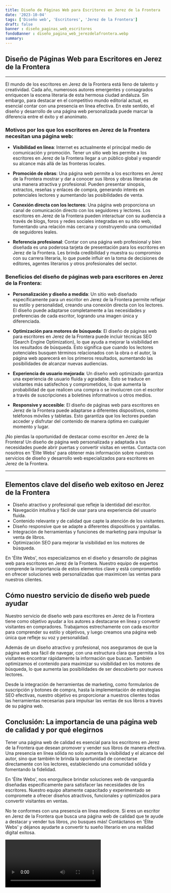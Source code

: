 ```yaml
---
title: Diseño de Páginas Web para Escritores en Jerez de la Frontera
date: '2023-10-04'
tags: ['Diseño web', 'Escritores', 'Jerez de la Frontera']
draft: false
banner : diseño_paginas_web_escritores
fondoBanner : diseño_pagina_web_jerezdelafrontera.webp
summary: 
---
```


## **Diseño de Páginas Web para Escritores en Jerez de la Frontera**

---

El mundo de los escritores en Jerez de la Frontera está lleno de talento y creatividad. Cada año, numerosos autores emergentes y consagrados enriquecen la escena literaria de esta hermosa ciudad andaluza. Sin embargo, para destacar en el competitivo mundo editorial actual, es esencial contar con una presencia en línea efectiva. En este sentido, el diseño y desarrollo de una página web personalizada puede marcar la diferencia entre el éxito y el anonimato.

### Motivos por los que los escritores en Jerez de la Frontera necesitan una página web:

- **Visibilidad en línea**: Internet es actualmente el principal medio de comunicación y promoción. Tener un sitio web les permite a los escritores en Jerez de la Frontera llegar a un público global y expandir su alcance más allá de las fronteras locales.

- **Promoción de obras**: Una página web permite a los escritores en Jerez de la Frontera mostrar y dar a conocer sus libros y obras literarias de una manera atractiva y profesional. Pueden presentar sinopsis, extractos, reseñas y enlaces de compra, generando interés en potenciales lectores y aumentando las posibilidades de venta.

- **Conexión directa con los lectores**: Una página web proporciona un canal de comunicación directo con los seguidores y lectores. Los escritores en Jerez de la Frontera pueden interactuar con su audiencia a través de blogs, foros y redes sociales integradas en su sitio web, fomentando una relación más cercana y construyendo una comunidad de seguidores leales.

- **Referencia profesional**: Contar con una página web profesional y bien diseñada es una poderosa tarjeta de presentación para los escritores en Jerez de la Frontera. Les brinda credibilidad y muestra su compromiso con su carrera literaria, lo que puede influir en la toma de decisiones de editores, agentes literarios y otros profesionales del sector.

### Beneficios del diseño de páginas web para escritores en Jerez de la Frontera:

- **Personalización y diseño a medida**: Un sitio web diseñado específicamente para un escritor en Jerez de la Frontera permite reflejar su estilo y personalidad, creando una conexión directa con los lectores. El diseño puede adaptarse completamente a las necesidades y preferencias de cada escritor, logrando una imagen única y diferenciada.

- **Optimización para motores de búsqueda**: El diseño de páginas web para escritores en Jerez de la Frontera puede incluir técnicas SEO (Search Engine Optimization), lo que ayuda a mejorar la visibilidad en los resultados de búsqueda. Esto significa que cuando los lectores potenciales busquen términos relacionados con la obra o el autor, la página web aparecerá en los primeros resultados, aumentando las posibilidades de alcanzar nuevas audiencias.

- **Experiencia de usuario mejorada**: Un diseño web optimizado garantiza una experiencia de usuario fluida y agradable. Esto se traduce en visitantes más satisfechos y comprometidos, lo que aumenta la probabilidad de que realicen una compra o se involucren con el escritor a través de suscripciones a boletines informativos u otros medios.

- **Responsive y accesible**: El diseño de páginas web para escritores en Jerez de la Frontera puede adaptarse a diferentes dispositivos, como teléfonos móviles y tabletas. Esto garantiza que los lectores puedan acceder y disfrutar del contenido de manera óptima en cualquier momento y lugar.

¡No pierdas la oportunidad de destacar como escritor en Jerez de la Frontera! Un diseño de página web personalizada y adaptada a tus necesidades puede abrir puertas y convertir visitas en ventas. Contacta con nosotros en 'Élite Webs' para obtener más información sobre nuestros servicios de diseño y desarrollo web especializados para escritores en Jerez de la Frontera.

---

<GifSeo />

<Cta />

## Elementos clave del diseño web exitoso en Jerez de la Frontera

- Diseño atractivo y profesional que refleje la identidad del escritor.
- Navegación intuitiva y fácil de usar para una experiencia del usuario fluida.
- Contenido relevante y de calidad que capte la atención de los visitantes.
- Diseño responsive que se adapte a diferentes dispositivos y pantallas.
- Integración de herramientas y funciones de marketing para impulsar la venta de libros.
- Optimización SEO para mejorar la visibilidad en los motores de búsqueda.

En 'Élite Webs', nos especializamos en el diseño y desarrollo de páginas web para escritores en Jerez de la Frontera. Nuestro equipo de expertos comprende la importancia de estos elementos clave y está comprometido en ofrecer soluciones web personalizadas que maximicen las ventas para nuestros clientes.

## Cómo nuestro servicio de diseño web puede ayudar

Nuestro servicio de diseño web para escritores en Jerez de la Frontera tiene como objetivo ayudar a los autores a destacarse en línea y convertir visitantes en compradores. Trabajamos estrechamente con cada escritor para comprender su estilo y objetivos, y luego creamos una página web única que refleje su voz y personalidad.

Además de un diseño atractivo y profesional, nos aseguramos de que la página web sea fácil de navegar, con una estructura clara que permita a los visitantes encontrar rápidamente la información que buscan. También optimizamos el contenido para maximizar su visibilidad en los motores de búsqueda, lo que aumenta las posibilidades de ser descubierto por nuevos lectores.

Desde la integración de herramientas de marketing, como formularios de suscripción y botones de compra, hasta la implementación de estrategias SEO efectivas, nuestro objetivo es proporcionar a nuestros clientes todas las herramientas necesarias para impulsar las ventas de sus libros a través de su página web.

## Conclusión: La importancia de una página web de calidad y por qué elegirnos

Tener una página web de calidad es esencial para los escritores en Jerez de la Frontera que desean promover y vender sus libros de manera efectiva. Una presencia en línea sólida no solo aumenta la visibilidad y el alcance del autor, sino que también le brinda la oportunidad de conectarse directamente con los lectores, estableciendo una comunidad sólida y fomentando la fidelidad.

En 'Élite Webs', nos enorgullece brindar soluciones web de vanguardia diseñadas específicamente para satisfacer las necesidades de los escritores. Nuestro equipo altamente capacitado y experimentado se compromete a ofrecer diseños atractivos, funcionales y optimizados para convertir visitantes en ventas.

No te conformes con una presencia en línea mediocre. Si eres un escritor en Jerez de la Frontera que busca una página web de calidad que te ayude a destacar y vender tus libros, ¡no busques más! Contáctanos en 'Élite Webs' y déjanos ayudarte a convertir tu sueño literario en una realidad digital exitosa.

<Video />

<CtaBot job='Escritores' city='Jerez de la Frontera'/>

<Gmaps query='Jerez de la Frontera+españa+maps' />
